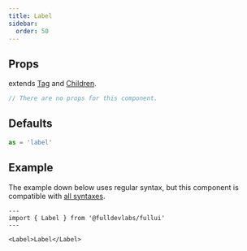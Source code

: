 ```yaml
---
title: Label
sidebar: 
  order: 50
---
```


## Props
extends [Tag](/components/tag) and [Children](/components/children).
```ts
// There are no props for this component.
```

## Defaults
```ts
as = 'label'
```

## Example

The example down below uses regular syntax, but this component is compatible with [all syntaxes](/guides/components#syntax).

```astro live
---
import { Label } from '@fulldevlabs/fullui'
---

<Label>Label</Label>
```